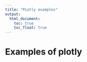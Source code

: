 ```yaml
---
title: "PLotly examples"
output: 
  html_document:
    toc: true
    toc_float: true
---
```


# Examples of plotly






